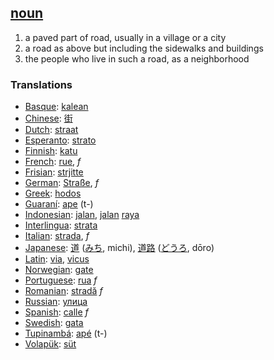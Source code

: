 == [[noun]] ==
# a paved part of road, usually in a village or a city
# a road as above but including the sidewalks and buildings
# the people who live in such a road, as a neighborhood

=== Translations ===
*[[Basque]]: [[kalean]]
*[[Chinese]]: [[街]]
*[[Dutch]]: [[straat]]
*[[Esperanto]]: [[strato]]
*[[Finnish]]: [[katu]]
*[[French]]: [[rue]], ''f''
*[[Frisian]]: [[strjitte]]
*[[German]]: [[Straße]], ''f''
*[[Greek]]: [[hodos]]
*[[Guaraní]]: [[ape]] (t-)
*[[Indonesian]]: [[jalan]], [[jalan]] [[raya]]
*[[Interlingua]]: [[strata]]
*[[Italian]]: [[strada]], ''f''
*[[Japanese]]: [[道]] ([[みち]], michi), [[道路]] ([[どうろ]], dōro)
*[[Latin]]: [[via]], [[vicus]]
*[[Norwegian]]: [[gate]]
*[[Portuguese]]: [[rua]] ''f''
*[[Romanian]]: [[stradă]] ''f''
*[[Russian]]: [[улица]]
*[[Spanish]]: [[calle]] ''f''
*[[Swedish]]: [[gata]]
*[[Tupinambá]]: [[apé]] (t-)
*[[Volapük]]: [[süt]]